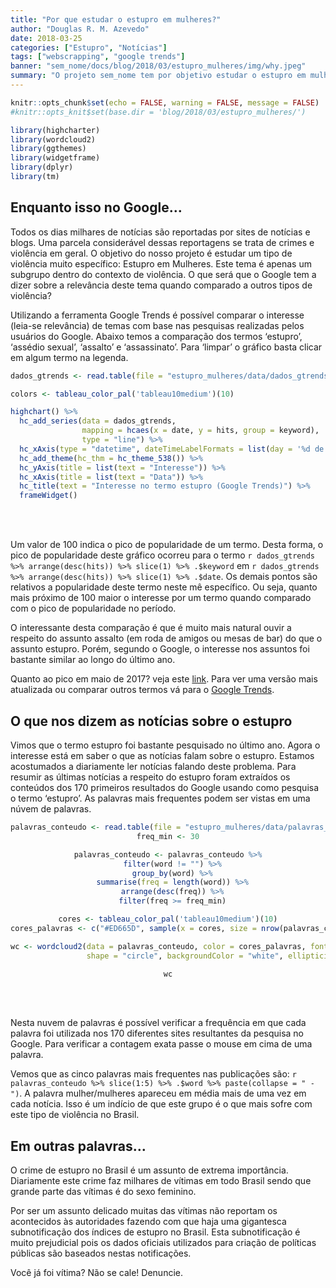 ```yaml
---
title: "Por que estudar o estupro em mulheres?"
author: "Douglas R. M. Azevedo"
date: 2018-03-25
categories: ["Estupro", "Notícias"]
tags: ["webscrapping", "google trends"]
banner: "sem_nome/docs/blog/2018/03/estupro_mulheres/img/why.jpeg"
summary: "O projeto sem_nome tem por objetivo estudar o estupro em mulheres no Brasil. Será esse um tema interessante/relevante? Neste post veremos o que o Google (e por consequência seus usuários) estão falando sobre o assunto."
---
```


```r
knitr::opts_chunk$set(echo = FALSE, warning = FALSE, message = FALSE)
#knitr::opts_knit$set(base.dir = 'blog/2018/03/estupro_mulheres/')
```
```r
library(highcharter)
library(wordcloud2)
library(ggthemes)
library(widgetframe)
library(dplyr)
library(tm)
```

## Enquanto isso no Google...

Todos os dias milhares de notícias são reportadas por sites de notícias e blogs. Uma parcela considerável dessas reportagens se trata de crimes e violência em geral. O objetivo do nosso projeto é estudar um tipo de violência muito específico: Estupro em Mulheres. Este tema é apenas um subgrupo dentro do contexto de violência. O que será que o Google tem a dizer sobre a relevância deste tema quando comparado a outros tipos de violência?

Utilizando a ferramenta Google Trends é possível comparar o interesse (leia-se relevância) de temas com base nas pesquisas realizadas pelos usuários do Google. Abaixo temos a comparação dos termos 'estupro', 'assédio sexual', 'assalto' e 'assassinato'. Para 'limpar' o gráfico basta clicar em algum termo na legenda.

```r
dados_gtrends <- read.table(file = "estupro_mulheres/data/dados_gtrends.csv", header = T, sep = ",")

colors <- tableau_color_pal('tableau10medium')(10)

highchart() %>%
  hc_add_series(data = dados_gtrends, 
                mapping = hcaes(x = date, y = hits, group = keyword),
                type = "line") %>%
  hc_xAxis(type = "datetime", dateTimeLabelFormats = list(day = '%d de %b')) %>%
  hc_add_theme(hc_thm = hc_theme_538()) %>%
  hc_yAxis(title = list(text = "Interesse")) %>%
  hc_xAxis(title = list(text = "Data")) %>%
  hc_title(text = "Interesse no termo estupro (Google Trends)") %>%
  frameWidget()
```

<br></br>

Um valor de 100 indica o pico de popularidade de um termo. Desta forma, o pico de popularidade deste gráfico ocorreu para o termo `r dados_gtrends %>% arrange(desc(hits)) %>% slice(1) %>% .$keyword` em `r dados_gtrends %>% arrange(desc(hits)) %>% slice(1) %>% .$date`. Os demais pontos são relativos a popularidade deste termo neste mê específico. Ou seja, quanto mais próximo de 100 maior o interesse por um termo quando comparado com o pico de popularidade no período.

O interessante desta comparação é que é muito mais natural ouvir a respeito do assunto assalto (em roda de amigos ou mesas de bar) do que o assunto estupro. Porém, segundo o Google, o interesse nos assuntos foi bastante similar ao longo do último ano.

Quanto ao pico em maio de 2017? veja este [link](https://g1.globo.com/rio-de-janeiro/noticia/policia-do-rio-investiga-caso-de-estupro-coletivo-de-menina-de-12-anos.ghtml). Para ver uma versão mais atualizada ou comparar outros termos vá para o [Google Trends](https://g.co/trends/DZu7R).

## O que nos dizem as notícias sobre o estupro

Vimos que o termo estupro foi bastante pesquisado no último ano. Agora o interesse está em saber o que as notícias falam sobre o estupro. Estamos acostumados a diariamente ler notícias falando deste problema. Para resumir as últimas notícias a respeito do estupro foram extraídos os conteúdos dos 170 primeiros resultados do Google usando como pesquisa o termo 'estupro'. As palavras mais frequentes podem ser vistas em uma núvem de palavras.

<center>
```r
palavras_conteudo <- read.table(file = "estupro_mulheres/data/palavras_conteudo.csv", header = T, sep = ",")
freq_min <- 30

palavras_conteudo <- palavras_conteudo %>%
  filter(word != "") %>%
  group_by(word) %>%
  summarise(freq = length(word)) %>%
  arrange(desc(freq)) %>%
  filter(freq >= freq_min)

cores <- tableau_color_pal('tableau10medium')(10)
cores_palavras <- c("#ED665D", sample(x = cores, size = nrow(palavras_conteudo)-1, replace = T))

wc <- wordcloud2(data = palavras_conteudo, color = cores_palavras, fontFamily = "Candara", size = 0.6,
                 shape = "circle", backgroundColor = "white", ellipticity = .65)

wc
```
</center>

<br></br>

Nesta nuvem de palavras é possível verificar a frequência em que cada palavra foi utilizada nos 170 diferentes sites resultantes da pesquisa no Google. Para verificar a contagem exata passe o mouse em cima de uma palavra.

Vemos que as cinco palavras mais frequentes nas publicações são: `r palavras_conteudo %>% slice(1:5) %>% .$word %>% paste(collapse = " - ")`. A palavra mulher/mulheres apareceu em média mais de uma vez em cada notícia. Isso é um indício de que este grupo é o que mais sofre com este tipo de violência no Brasil.

## Em outras palavras...

O crime de estupro no Brasil é um assunto de extrema importância. Diariamente este crime faz milhares de vítimas em todo Brasil sendo que grande parte das vítimas é do sexo feminino. 

Por ser um assunto delicado muitas das vítimas não reportam os acontecidos às autoridades fazendo com que haja uma gigantesca subnotificação dos índices de estupro no Brasil. Esta subnotificação é muito prejudicial pois os dados oficiais utilizados para criação de políticas públicas são baseados nestas notificações. 

Você já foi vítima? Não se cale! Denuncie.